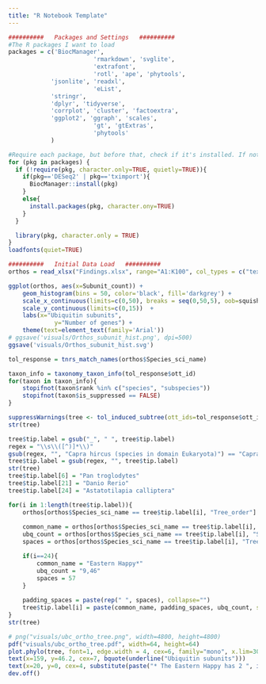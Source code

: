 ```yaml
---
title: "R Notebook Template"
---
```

```r
##########   Packages and Settings   ##########
#The R packages I want to load
packages = c('BiocManager',
						'rmarkdown', 'svglite', 
						'extrafont',
						'rotl', 'ape', 'phytools',
            'jsonlite', 'readxl',
						'eList',
            'stringr',
            'dplyr', 'tidyverse',
            'corrplot', 'cluster', 'factoextra',
            'ggplot2', 'ggraph', 'scales',
						'gt', 'gtExtras',
						'phytools'
			)

#Require each package, but before that, check if it's installed. If not, install it first.
for (pkg in packages) {
  if (!require(pkg, character.only=TRUE, quietly=TRUE)){
    if(pkg=='DESeq2' | pkg=='tximport'){
      BiocManager::install(pkg)
    }
    else{
      install.packages(pkg, character.ony=TRUE)
    }
  }

  library(pkg, character.only = TRUE)
}
loadfonts(quiet=TRUE)
```



```r
##########   Initial Data Load   ##########
orthos = read_xlsx("Findings.xlsx", range="A1:K100", col_types = c("text", "text", "skip", "text", "text", "numeric", "skip", "skip", "skip", "skip", "numeric")) %>% filter(!if_all(.fns=is.na))
```



```r
ggplot(orthos, aes(x=Subunit_count)) +
	geom_histogram(bins = 50, color='black', fill='darkgrey') +
	scale_x_continuous(limits=c(0,50), breaks = seq(0,50,5), oob=squish) +
	scale_y_continuous(limits=c(0,15))  +
	labs(x="Ubiquitin subunits",
			 y="Number of genes") +
	theme(text=element_text(family='Arial'))
# ggsave('visuals/Orthos_subunit_hist.png', dpi=500)
ggsave('visuals/Orthos_subunit_hist.svg')
```



```r
tol_response = tnrs_match_names(orthos$Species_sci_name)

taxon_info = taxonomy_taxon_info(tol_response$ott_id)
for(taxon in taxon_info){
	stopifnot(taxon$rank %in% c("species", "subspecies"))
	stopifnot(taxon$is_suppressed == FALSE)
}
```



```r
suppressWarnings(tree <- tol_induced_subtree(ott_ids=tol_response$ott_id, label_format = "name"))
str(tree)
```



```r
tree$tip.label = gsub("_", " ", tree$tip.label)
regex = "\\s\\([^)]*\\)"
gsub(regex, "", "Capra hircus (species in domain Eukaryota)") == "Capra hircus"
tree$tip.label = gsub(regex, "", tree$tip.label)
str(tree)
tree$tip.label[6] = "Pan troglodytes"
tree$tip.label[21] = "Danio Rerio"
tree$tip.label[24] = "Astatotilapia calliptera"

for(i in 1:length(tree$tip.label)){
	orthos[orthos$Species_sci_name == tree$tip.label[i], "Tree_order"] = length(tree$tip.label) - i + 1
	
	common_name = orthos[orthos$Species_sci_name == tree$tip.label[i], "Species_common_name"]
	ubq_count = orthos[orthos$Species_sci_name == tree$tip.label[i], "Subunit_count"]
	spaces = orthos[orthos$Species_sci_name == tree$tip.label[i], "Tree_spaces"]

	if(i==24){
		common_name = "Eastern Happy*"
		ubq_count = "9,46"
		spaces = 57
	}
	
	padding_spaces = paste(rep(" ", spaces), collapse="")
	tree$tip.label[i] = paste(common_name, padding_spaces, ubq_count, sep="")
}
str(tree)
```



```r
# png("visuals/ubc_ortho_tree.png", width=4800, height=4800)
pdf("visuals/ubc_ortho_tree.pdf", width=64, height=64)
plot.phylo(tree, font=1, edge.width = 4, cex=6, family="mono", x.lim=300)
text(x=159, y=46.2, cex=7, bquote(underline("Ubiquitin subunits")))
text(x=20, y=0, cex=4, substitute(paste("* The Eastern Happy has 2 ", italic("UBC"), " orthologs")))
dev.off()
```
